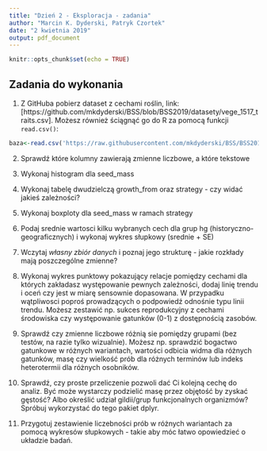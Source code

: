 ```yaml
---
title: "Dzień 2 - Eksploracja - zadania"
author: "Marcin K. Dyderski, Patryk Czortek"
date: "2 kwietnia 2019"
output: pdf_document
---
```


```r
knitr::opts_chunk$set(echo = TRUE)
```

## Zadania do wykonania

1. Z GitHuba pobierz dataset z cechami roślin, link: [https://github.com/mkdyderski/BSS/blob/BSS2019/datasety/vege_1517_traits.csv]. Możesz również ściągnąć go do R za pomocą funkcji `read.csv()`:
```r
baza<-read.csv('https://raw.githubusercontent.com/mkdyderski/BSS/BSS2019/datasety/vege_1517_traits.csv',sep=';')
```

2. Sprawdź które kolumny zawierają zmienne liczbowe, a które tekstowe
3. Wykonaj histogram dla seed_mass
4. Wykonaj tabelę dwudzielczą growth_from oraz strategy - czy widać jakieś zależności?
5. Wykonaj boxploty dla seed_mass w ramach strategy 
6. Podaj srednie wartosci kilku wybranych cech dla grup hg (historyczno-geograficznych) i wykonaj wykres słupkowy (srednie + SE)

7. Wczytaj *własny zbiór danych* i poznaj jego strukturę - jakie rozkłady mają poszczególne zmienne?
8. Wykonaj wykres punktowy pokazujący relacje pomiędzy cechami dla których zakładasz występowanie pewnych zależności, dodaj linię trendu i oceń czy jest w miarę sensownie dopasowana. W przypadku wątpliwosci poproś prowadzących o podpowiedź odnośnie typu linii trendu. Możesz zestawić np. sukces reprodukcyjny z cechami środowiska czy występowanie gatunków (0-1) z dostępnością zasobów.  
9. Sprawdź czy zmienne liczbowe różnią sie pomiędzy grupami (bez testów, na razie tylko wizualnie). Możesz np. sprawdzić bogactwo gatunkowe w różnych wariantach, wartości odbicia widma dla różnych gatunków, masę czy wielkość prób dla różnych terminów lub indeks heterotermii dla różnych osobników.
10. Sprawdź, czy proste przeliczenie pozwoli dać Ci kolejną cechę do analiz. Być może wystarczy podzielić masę przez objętość by zyskać gęstość? Albo określić udział gildii/grup funkcjonalnych organizmów? Spróbuj wykorzystać do tego pakiet dplyr.
11. Przygotuj zestawienie liczebności prób w różnych wariantach za pomocą wykresów słupkowych - takie aby móc łatwo opowiedzieć o układzie badań.
